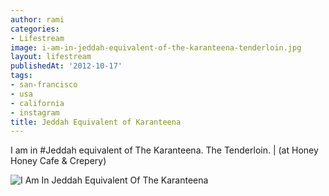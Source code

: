 ```yaml
---
author: rami
categories:
- Lifestream
image: i-am-in-jeddah-equivalent-of-the-karanteena-tenderloin.jpg
layout: lifestream
publishedAt: '2012-10-17'
tags:
- san-francisco
- usa
- california
- instagram
title: Jeddah Equivalent of Karanteena
---
```


I am in #Jeddah equivalent of The Karanteena. The Tenderloin. | (at Honey Honey Cafe & Crepery)

![I Am In Jeddah Equivalent Of The Karanteena](/assets/images/content/lifestream/i-am-in-jeddah-equivalent-of-the-karanteena-tenderloin.jpg)
